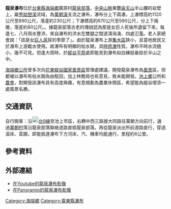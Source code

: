 {{refimprove|time=2013-11-18T13:56:33+00:00}}

{{Infobox waterfall
| name = 龍泉瀑布（上瀑）
| photo = 臺東龍泉瀑布上瀑布.jpg
| photo_width = 275
| photo_caption =
| map =
| map_width =
| lat_d = |lat_m = |lat_s = |lat_NS =
| long_d = |long_m = |long_s = |long_EW =
| region =
| source =
| coords_ref = {{coord|23|10|35.45|N|121|10|8.25|E|}}
| location = [[台灣|台灣]][[台東縣|台東縣]][[海端鄉|海端鄉]]
| type =
| elevation = 1120～890公尺
| height = 230公尺
| height_longest =230公尺
| number_drops = 1
| width =
| average_width =
| watercourse = [[秀姑巒溪|秀姑巒溪]] - [[萬朝溪|萬朝溪]]支流
| average_flow =
| world_rank =
}}
{{Infobox waterfall
| name = 龍泉瀑布（下瀑）
| photo = 臺東龍泉瀑布下瀑布.jpg
| photo_width = 275
| photo_caption =
| map =
| map_width =
| lat_d = |lat_m = |lat_s = |lat_NS =
| long_d = |long_m = |long_s = |long_EW =
| region =
| source =
| coords_ref = {{coord|23|10|20.40|N|121|10|27.75|E|}}
| location = [[台灣|台灣]][[台東縣|台東縣]][[海端鄉|海端鄉]]
| type =
| elevation = 670～590公尺
| height = 80公尺
| height_longest =40公尺
| number_drops = 2
| width =
| average_width =
| watercourse = [[秀姑巒溪|秀姑巒溪]] - [[萬朝溪|萬朝溪]]支流
| average_flow =
| world_rank =
}}

'''龍泉瀑布'''位於[[台東縣|台東縣]][[海端鄉|海端鄉]]廣原村[[龍泉部落|龍泉部落]]{{r|海端鄉公所}}{{r|關山分局}}，[[中央山脈|中央山脈]]東麓[[侖天山|侖天山]]半山腰的岩壁上，屬[[秀姑巒溪|秀姑巒溪]]流域，為[[萬朝溪|萬朝溪]]支流之瀑布，瀑布分上下兩瀑，上瀑標高約1120公尺至890公尺，落差約230公尺；下瀑標高約670公尺至590公尺，分上下兩層，落差約80公尺。{{r|廖洪勝}}。據龍泉部落古老的傳說認為那是女巨人死後所遺留下來，每逢七、八月雨水豐沛，來自瀑布的洪水在雙腿之間波濤洶湧、四處氾濫。老人家總會說：「該是女[[巨人|巨人]][[尿|尿]]尿的季節了」。由於龍泉瀑布上游[[集水區|集水區]]狹小，且當地居民又於瀑布上游截水使用。故瀑布有明顯的枯水期，具[[時雨瀑|時雨瀑]]性質。瀑布平時水流極小，幾不可見。但逢大雨時，於[[縱谷|縱谷]][[平原|平原]]處即能見到瀑布如白練般垂掛於半山之中{{r|中央社}}。

[[海端鄉|海端]][[鄉公所|鄉公所]]曾多次向[[花東縱谷國家風景區|花東縱谷國家風景區]]管理處建議，開發龍泉瀑布為[[風景|風景]]區，但都被以瀑布有枯水期為由駁回，加上林務局也有意見，致未能開發。[[池上鄉|池上鄉]]公所和[[農會|農會]]，對開發該瀑布具有高度興趣，有意規劃為農業休閒區，希望能為縱谷增添一處風景名勝{{r|廖洪勝}}{{r|營建署}}。

== 交通資訊 ==
自行開車：沿[[File:TW_PHW9.svg|20px]][[台9線|台9線]]至池上市區，右轉中西三路接大同路往萬朝方向前行，通過[[萬朝村|萬朝村]]落沿龍泉部落聯絡道路直抵龍泉部落。再從龍泉派出所前道路直行，穿過溪床、菜圃，即能抵達瀑布下方河床，汽、機車均能通行，里程約6公里{{r|廖洪勝}}。

== 參考資料 ==
{{reflist|2|refs=

<ref name="海端鄉公所">{{cite web |url=http://www.haiduau.gov.tw/sence.php |title=觀光景點龍泉瀑布 |work=阿里山國家風景區 |publisher=台東縣海端鄉公所 |accessdate=2013年12月6日 |language=zh-tw |date= |archive-url=https://web.archive.org/web/20121224075349/http://www.haiduau.gov.tw/sence.php |archive-date=2012年12月24日 |dead-url=yes }}</ref>

<ref name="關山分局">{{cite web |url=http://www.ttcpb.gov.tw/tgp/home.jsp?mserno=201105180003&serno=201105180003&contlink=ap/police_view.jsp&dataserno=201107240031 |title=轄區分駐所龍泉派出所 |publisher=臺東縣警察局關山分局 |accessdate=2013年12月6日 |language=zh-tw |date= }}</ref>

<ref name="廖洪勝">{{cite web |url=http://travel.udn.com/mag/travel/storypage.jsp?f_ART_ID=9124 |title=台東龍泉瀑布白練凌空下 |author=廖洪勝 |publisher=聯合新聞網 |accessdate=2013年12月11日 |language=zh-tw |date=2006年月25日 |archive-url=https://web.archive.org/web/20131212062654/http://travel.udn.com/mag/travel/storypage.jsp?f_ART_ID=9124 |archive-date=2013年12月12日 |dead-url=yes }}</ref>

<ref name="中央社">{{cite web |url=http://www.lihpao.com/?action-viewnews-itemid-7391 |title=龍泉再現 |author= |publisher=中央社 |accessdate=2013年12月6日 |language=zh-tw |date=2007年8月23日}}</ref>

<ref name="營建署">{{cite web|url=http://gisapsrv01.cpami.gov.tw/cpis/cprpts/taitung/district/15a701.htm|title=海端鄉第一次巡迴座談意見處理表|author=|work=台東縣綜合發展計畫|publisher=內政部營建署|accessdate=2013年12月6日|language=zh-tw|date=}}{{dead link|date=2018年5月 |bot=InternetArchiveBot |fix-attempted=yes }}</ref>

}}
== 外部連結 ==
*[https://www.youtube.com/watch?v=x5zSyLLkXmE 在Youtube的龍泉瀑布影像]
*[https://web.archive.org/web/20150118104655/http://www.panoramio.com/photo/62573774 在Panoramio的龍泉瀑布影像]

{{台灣瀑布}}

[[Category:海端鄉|Category:海端鄉]]
[[Category:臺東縣瀑布|Category:臺東縣瀑布]]